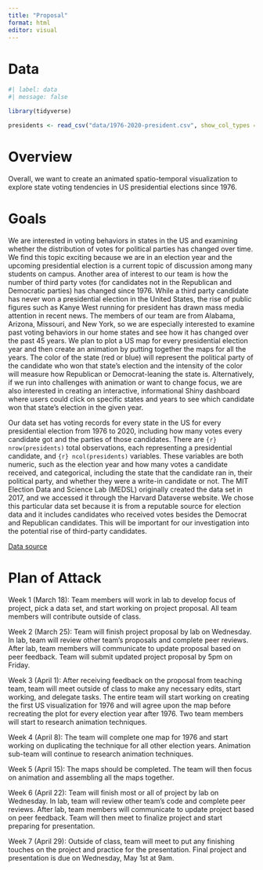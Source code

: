 ```yaml
---
title: "Proposal"
format: html
editor: visual
---
```


# Data

```r
#| label: data
#| message: false

library(tidyverse)

presidents <- read_csv("data/1976-2020-president.csv", show_col_types = FALSE)

```

# Overview

Overall, we want to create an animated spatio-temporal visualization to explore state voting tendencies in US presidential elections since 1976.

# Goals

We are interested in voting behaviors in states in the US and examining whether the distribution of votes for political parties has changed over time. We find this topic exciting because we are in an election year and the upcoming presidential election is a current topic of discussion among many students on campus. Another area of interest to our team is how the number of third party votes (for candidates not in the Republican and Democratic parties) has changed since 1976. While a third party candidate has never won a presidential election in the United States, the rise of public figures such as Kanye West running for president has drawn mass media attention in recent news. The members of our team are from Alabama, Arizona, Missouri, and New York, so we are especially interested to examine past voting behaviors in our home states and see how it has changed over the past 45 years. We plan to plot a US map for every presidential election year and then create an animation by putting together the maps for all the years. The color of the state (red or blue) will represent the political party of the candidate who won that state's election and the intensity of the color will measure how Republican or Democrat-leaning the state is. Alternatively, if we run into challenges with animation or want to change focus, we are also interested in creating an interactive, informational Shiny dashboard where users could click on specific states and years to see which candidate won that state's election in the given year.

Our data set has voting records for every state in the US for every presidential election from 1976 to 2020, including how many votes every candidate got and the parties of those candidates. There are `{r} nrow(presidents)` total observations, each representing a presidential candidate, and `{r} ncol(presidents)` variables. These variables are both numeric, such as the election year and how many votes a candidate received, and categorical, including the state that the candidate ran in, their political party, and whether they were a write-in candidate or not. The MIT Election Data and Science Lab (MEDSL) originally created the data set in 2017, and we accessed it through the Harvard Dataverse website. We chose this particular data set because it is from a reputable source for election data and it includes candidates who received votes besides the Democrat and Republican candidates. This will be important for our investigation into the potential rise of third-party candidates.

[Data source](https://dataverse.harvard.edu/dataset.xhtml?persistentId=doi:10.7910/DVN/42MVDX)

# Plan of Attack

Week 1 (March 18): Team members will work in lab to develop focus of project, pick a data set, and start working on project proposal. All team members will contribute outside of class.

Week 2 (March 25): Team will finish project proposal by lab on Wednesday. In lab, team will review other team's proposals and complete peer reviews. After lab, team members will communicate to update proposal based on peer feedback. Team will submit updated project proposal by 5pm on Friday.

Week 3 (April 1): After receiving feedback on the proposal from teaching team, team will meet outside of class to make any necessary edits, start working, and delegate tasks. The entire team will start working on creating the first US visualization for 1976 and will agree upon the map before recreating the plot for every election year after 1976. Two team members will start to research animation techniques.

Week 4 (April 8): The team will complete one map for 1976 and start working on duplicating the technique for all other election years. Animation sub-team will continue to research animation techniques.

Week 5 (April 15): The maps should be completed. The team will then focus on animation and assembling all the maps together.

Week 6 (April 22): Team will finish most or all of project by lab on Wednesday. In lab, team will review other team's code and complete peer reviews. After lab, team members will communicate to update project based on peer feedback. Team will then meet to finalize project and start preparing for presentation.

Week 7 (April 29): Outside of class, team will meet to put any finishing touches on the project and practice for the presentation. Final project and presentation is due on Wednesday, May 1st at 9am.
